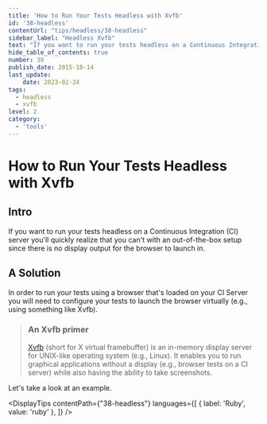 ```yaml
---
title: 'How to Run Your Tests Headless with Xvfb'
id: '38-headless'
contentUrl: "tips/headless/38-headless"
sidebar_label: "Headless Xvfb"
text: "If you want to run your tests headless on a Continuous Integration (CI) server you'll quickly realize that you can't with an out-of-the-box setup since there is no display output for the browser to launch in."
hide_table_of_contents: true
number: 38
publish_date: 2015-10-14
last_update:
    date: 2023-02-24
tags:
  - headless
  - xvfb
level: 2
category:
  - 'tools'
---
```


# How to Run Your Tests Headless with Xvfb

## Intro

If you want to run your tests headless on a Continuous Integration (CI) server you'll quickly realize that you
can't with an out-of-the-box setup since there is no display output for the browser to launch in.

## A Solution

In order to run your tests using a browser that's loaded on your CI Server you will need to configure your tests
to launch the browser virtually (e.g., using something like Xvfb).

>### An Xvfb primer
>
>[Xvfb](http://en.wikipedia.org/wiki/Xvfb) (short for X virtual framebuffer) is an in-memory display server for
> UNIX-like operating system (e.g., Linux). It enables you to run graphical applications without a display
> (e.g., browser tests on a CI server) while also having the ability to take screenshots.

Let's take a look at an example.



<DisplayTips contentPath={"38-headless"} languages={[
    { label: 'Ruby', value: 'ruby' },
]} />





